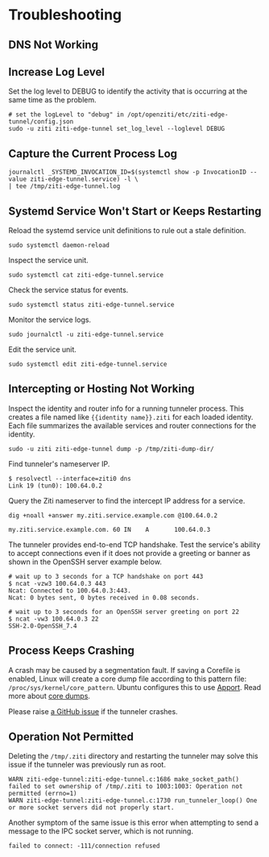 
# Troubleshooting

## DNS Not Working

<LinuxResolverConfig/>

## Increase Log Level

Set the log level to DEBUG to identify the activity that is occurring at the same time as the problem.

```text
# set the logLevel to "debug" in /opt/openziti/etc/ziti-edge-tunnel/config.json
sudo -u ziti ziti-edge-tunnel set_log_level --loglevel DEBUG
```

## Capture the Current Process Log

```text
journalctl _SYSTEMD_INVOCATION_ID=$(systemctl show -p InvocationID --value ziti-edge-tunnel.service) -l \
| tee /tmp/ziti-edge-tunnel.log
```

## Systemd Service Won't Start or Keeps Restarting

Reload the systemd service unit definitions to rule out a stale definition.

```text
sudo systemctl daemon-reload
```

Inspect the service unit.

```text
sudo systemctl cat ziti-edge-tunnel.service
```

Check the service status for events.

```text
sudo systemctl status ziti-edge-tunnel.service
```

Monitor the service logs.

```text
sudo journalctl -u ziti-edge-tunnel.service
```

Edit the service unit.

```text
sudo systemctl edit ziti-edge-tunnel.service
```

## Intercepting or Hosting Not Working

Inspect the identity and router info for a running tunneler process. This creates a file named like `{{identity name}}.ziti`
for each loaded identity. Each file summarizes the available services and router connections for the identity.

```text
sudo -u ziti ziti-edge-tunnel dump -p /tmp/ziti-dump-dir/
```

Find tunneler's nameserver IP.

```text
$ resolvectl --interface=ziti0 dns
Link 19 (tun0): 100.64.0.2
```

Query the Ziti nameserver to find the intercept IP address for a service.

```text
dig +noall +answer my.ziti.service.example.com @100.64.0.2
```

```buttonless title="Output"
my.ziti.service.example.com. 60 IN    A       100.64.0.3
```

The tunneler provides end-to-end TCP handshake. Test the service's ability to accept connections even if it does not
provide a greeting or banner as shown in the OpenSSH server example below.

```text
# wait up to 3 seconds for a TCP handshake on port 443
$ ncat -vzw3 100.64.0.3 443
Ncat: Connected to 100.64.0.3:443.
Ncat: 0 bytes sent, 0 bytes received in 0.08 seconds.
```

```text
# wait up to 3 seconds for an OpenSSH server greeting on port 22
$ ncat -vw3 100.64.0.3 22
SSH-2.0-OpenSSH_7.4
```

## Process Keeps Crashing

A crash may be caused by a segmentation fault. If saving a Corefile is enabled, Linux will create a core dump file
according to this pattern file: `/proc/sys/kernel/core_pattern`. Ubuntu configures this to use
[Apport](https://wiki.ubuntu.com/Apport). Read more about [core dumps](https://en.wikipedia.org/wiki/Core_dump).

Please raise [a GitHub issue](https://github.com/openziti/ziti-tunnel-sdk-c/issues/) if the tunneler crashes.

## Operation Not Permitted

Deleting the `/tmp/.ziti` directory and restarting the tunneler may solve this issue if the tunneler was previously run as root.

```text
WARN ziti-edge-tunnel:ziti-edge-tunnel.c:1686 make_socket_path() failed to set ownership of /tmp/.ziti to 1003:1003: Operation not permitted (errno=1)
WARN ziti-edge-tunnel:ziti-edge-tunnel.c:1730 run_tunneler_loop() One or more socket servers did not properly start.
```

Another symptom of the same issue is this error when attempting to send a message to the IPC socket server, which is not running.

```text
failed to connect: -111/connection refused
```

<!-- uncomment when ZET warns about non-writable identity directory
## Identity Directory not Writable

The tunneler will warn if the identity directory is not writable by the run-as user because it needs to manage identity files, e.g., to renew certificates.

Correct the filemode and owner.

```text
sudo chown -cR :ziti        /opt/openziti/etc/identities
sudo chmod -cR ug=rwX,o-rwx /opt/openziti/etc/identities
```
-->
